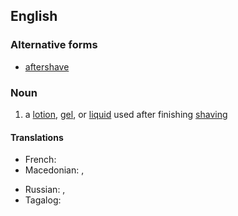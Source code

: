 {{also|aftershave|Aftershave}}
==English==

===Alternative forms===
* [[aftershave]]

===Noun===
{{en-noun|~|head=[[after]]-[[shave]]}}

# a [[lotion]], [[gel]], or [[liquid]] used after finishing [[shaving]]

====Translations====
{{trans-top|lotion, gel, or liquid used after shaving}}
* French: {{t+|fr|après-rasage|m}}
* Macedonian: {{t|mk|колонска вода|f|tr=kólonska vóda}}, {{t|mk|лосион|m|tr=losión}}
{{trans-mid}}
* Russian: {{t+|ru|одеколо́н|m}}, {{t+|ru|лосьо́н|m}}
* Tagalog: {{t|tl|losyon sa bagong-ahit}}
{{trans-bottom}}